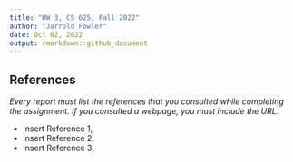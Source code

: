 ```yaml
---
title: "HW 3, CS 625, Fall 2022"
author: "Jarrold Fowler"
date: Oct 02, 2022
output: rmarkdown::github_document
---
```



## References

*Every report must list the references that you consulted while completing the assignment. If you consulted a webpage, you must include the URL.*

* Insert Reference 1, 
* Insert Reference 2, 
* Insert Reference 3, 
